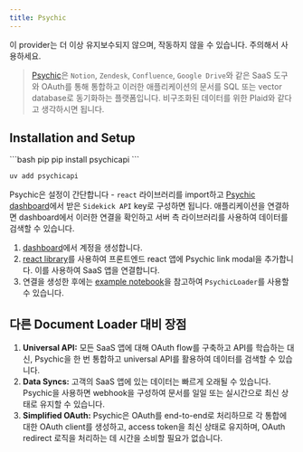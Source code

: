 ```yaml
---
title: Psychic
---
```


<Warning>
이 provider는 더 이상 유지보수되지 않으며, 작동하지 않을 수 있습니다. 주의해서 사용하세요.
</Warning>

>[Psychic](https://www.psychic.dev/)은 `Notion`, `Zendesk`,
> `Confluence`, `Google Drive`와 같은 SaaS 도구와 OAuth를 통해 통합하고
> 이러한 애플리케이션의 문서를 SQL 또는 vector database로 동기화하는 플랫폼입니다. 비구조화된 데이터를 위한 Plaid와 같다고 생각하시면 됩니다.

## Installation and Setup

<CodeGroup>
```bash pip
pip install psychicapi
```

```bash uv
uv add psychicapi
```
</CodeGroup>

Psychic은 설정이 간단합니다 - `react` 라이브러리를 import하고 [Psychic dashboard](https://dashboard.psychic.dev/)에서 받은 `Sidekick API` key로 구성하면 됩니다. 애플리케이션을 연결하면
dashboard에서 이러한 연결을 확인하고 서버 측 라이브러리를 사용하여 데이터를 검색할 수 있습니다.

1. [dashboard](https://dashboard.psychic.dev/)에서 계정을 생성합니다.
2. [react library](https://docs.psychic.dev/sidekick-link)를 사용하여 프론트엔드 react 앱에 Psychic link modal을 추가합니다. 이를 사용하여 SaaS 앱을 연결합니다.
3. 연결을 생성한 후에는 [example notebook](/oss/integrations/document_loaders/psychic)을 참고하여 `PsychicLoader`를 사용할 수 있습니다.


## 다른 Document Loader 대비 장점

1.	**Universal API:** 모든 SaaS 앱에 대해 OAuth flow를 구축하고 API를 학습하는 대신, Psychic을 한 번 통합하고 universal API를 활용하여 데이터를 검색할 수 있습니다.
2.	**Data Syncs:** 고객의 SaaS 앱에 있는 데이터는 빠르게 오래될 수 있습니다. Psychic을 사용하면 webhook을 구성하여 문서를 일일 또는 실시간으로 최신 상태로 유지할 수 있습니다.
3.	**Simplified OAuth:** Psychic은 OAuth를 end-to-end로 처리하므로 각 통합에 대한 OAuth client를 생성하고, access token을 최신 상태로 유지하며, OAuth redirect 로직을 처리하는 데 시간을 소비할 필요가 없습니다.